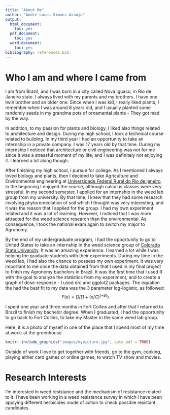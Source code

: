 ```yaml
---
title: "About Me"
author: "Andre Lucas Simoes Araujo"
output:
  html_document:
    toc: yes
  pdf_document:
    toc: yes
  word_document:
    toc: yes
bibliography: references.bib
---
```


# Who I am and where I came from

I am from Brazil, and I was born in a city called Nova Iguacu, in Rio de Janeiro state. I always lived with my parents and my brothers. I have one twin brother and an older one. Since when I was kid, I really liked plants, I remember when I was around 8 years old, and I usually planted some randomly seeds in my grandma pots of ornamental plants - They got mad by the way.

In addition, to my passion for plants and biology, I liked also things related to architecture and design. During my high school, I took a technical course related to building. In my third year I had an opportunity to take an internship in a private company. I was 17 years old by that time. During my internship I noticed that architecture or civil engineering was not for me since it was a stressful moment of my life, and I was definitely not enjoying it. I learned a lot along though.

After finishing my high school, I pursue for college. As I mentioned I always loved biology and plants, then I decided to take Agriculture and Environmental engineering at [Universidade Federal Rural do Rio de janeiro](https://portal.ufrrj.br/). In the beginning I enjoyed the course, although calculus classes were very stressful. In my second semester, I applied for an internship in the weed lab group from my university. By that time, I knew that they had some research involving phytoremediation of soil which I thought was very interesting, and it was the reason that I applied for the group. I had my own experiment related and it was a lot of learning. However, I noticed that I was more attracted for the weed science research than the environmental.  As consequence, I took the national exam again to switch my major to Agronomy.

By the end of my undergraduate program, I had the opportunity to go to United States to take an internship in the weed science group of [Colorado State University](https://www.colostate.edu/). It was an amazing experience. I learned a lot while I was helping the graduate students with their experiments. During my time in the weed lab, I had also the chance to possess my own experiment. It was very important to me once the data obtained from that I used in my final project to finish my Agronomy bachelors in Brazil. It was the first time that I used R with the goal to analyze the statistics from my experiment, and to create a graph of dose-response - I used drc and ggplot2 packages. The equation the had the best fit to my data was the 3 parameter log-logistic, as followed:
$$F(x) = D/(1+(x/C)^{(-B)})$$

I spent one year and three months in Fort Collins and after that I returned to Brazil to finish my bachelor degree.
When I graduated, I had the opportunity to go back to Fort Collins, to take my Master in the same weed lab group.

Here, it is a photo of myself in one of the place that I spend most of my time at work: at the greenhouse.

```r
knitr::include_graphics("images/mypicture.jpg", auto_pdf = TRUE)
```

Outside of work I love to get together with friends, go to the gym, cooking, playing either card games or online games, to watch TV show and movies.


# Research Interests

I'm interested in weed resistance and the mechanism of resistance related to it. I have been working in a weed resistance survey in which I have been applying different herbicides mode of action to check possible resistant candidates.
